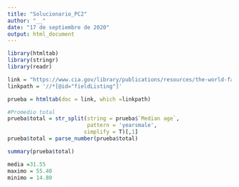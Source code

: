 ```yaml
---
title: "Solucionario_PC2"
author: "__"
date: "17 de septiembre de 2020"
output: html_document
---
```


```r
library(htmltab)
library(stringr) 
library(readr) 

link = "https://www.cia.gov/library/publications/resources/the-world-factbook/fields/343.html"
linkpath = '//*[@id="fieldListing"]'

prueba = htmltab(doc = link, which =linkpath)

#Promedio total
prueba$total = str_split(string = prueba$`Median age`,
                         pattern = 'yearsmale',
                        simplify = T)[,1]
prueba$total = parse_number(prueba$total)

summary(prueba$total)

media =31.55
maximo = 55.40
minimo = 14.80

```